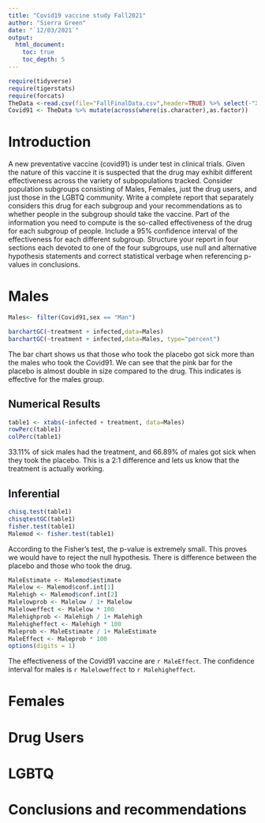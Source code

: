 ```yaml
---
title: "Covid19 vaccine study Fall2021"
author: "Sierra Green"
date: "`12/03/2021`"
output: 
  html_document:
    toc: true
    toc_depth: 5
---
```



```r
require(tidyverse)
require(tigerstats)
require(forcats)
TheData <-read.csv(file="FallFinalData.csv",header=TRUE) %>% select(-"X.1", -"X")
Covid91 <- TheData %>% mutate(across(where(is.character),as.factor)) 
```

# Introduction

A new  preventative vaccine (covid91) is under test in clinical trials. Given the nature of this vaccine it is suspected that the drug may exhibit different effectiveness across the variety of subpopulations tracked. Consider population subgroups consisting of Males, Females, just the drug users, and just those in the LGBTQ community. Write a complete report that separately considers this drug for each subgroup and your recommendations as to whether people in the subgroup should take the vaccine. Part of the information you need to compute is the so-called effectiveness of the drug for each subgroup of people. Include a 95% confidence interval of the effectiveness for each different subgroup. Structure your report in four sections each devoted to one of the four subgroups, use null and alternative hypothesis statements and correct statistical verbage when referencing p-values in conclusions.

# Males
```r
Males<- filter(Covid91,sex == "Man")
```

```r
barchartGC(~treatment + infected,data=Males)
barchartGC(~treatment + infected,data=Males, type="percent")

```


The bar chart shows us that those who took the placebo got sick more than the males who took the Covid91. We can see that the pink bar for the placebo is almost double in size compared to the drug. This indicates is effective for the males group.



## Numerical Results
```r
table1 <- xtabs(~infected + treatment, data=Males)
rowPerc(table1)
colPerc(table1)
```



33.11% of sick males had the treatment, and 66.89% of males got sick when they took the placebo. This is a 2:1 difference and lets us know that the treatment is actually working.



## Inferential  

```r
chisq.test(table1)
chisqtestGC(table1)
fisher.test(table1)
Malemod <- fisher.test(table1)
```



According to the Fisher's test, the p-value is extremely small. This proves we would have to reject the null hypothesis. There is difference between the placebo and those who took the drug.



```r
MaleEstimate <- Malemod$estimate
Malelow <- Malemod$conf.int[1]
Malehigh <- Malemod$conf.int[2]
Malelowprob <- Malelow / 1+ Malelow
Maleloweffect <- Malelow * 100
Malehighprob <- Malehigh / 1+ Malehigh
Malehigheffect <- Malehigh * 100
Maleprob <- MaleEstimate / 1+ MaleEstimate
MaleEffect <- Maleprob * 100
options(digits = 1)
```

The effectiveness of the Covid91 vaccine are `r MaleEffect`. The confidence interval for males is `r Maleloweffect` to `r Malehigheffect`.

# Females

# Drug Users

# LGBTQ

# Conclusions and recommendations

